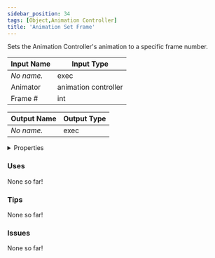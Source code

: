 ```yaml
---
sidebar_position: 34
tags: [Object,Animation Controller]
title: 'Animation Set Frame'
---
```


Sets the Animation Controller's animation to a specific frame number.




<EsbSvg />

| Input Name | Input Type |
|-----------|-----------|
| *No name.* | exec |
| Animator | animation controller |
| Frame # | int |

| Output Name | Output Type |
|-----------|-----------|
| *No name.* | exec |


<details>
  <summary>Properties</summary>
  <div>
    <div>
    <table>
      <thead>
        <tr>
          <th>Is beta required?</th>
          <th>❌</th>
        </tr>
        <tr>
          <th>Is this chip a trolling risk?</th>
          <th>❌</th>
        </tr>
        <tr>
          <th>Is this chip a role assignment risk?</th>
          <th>❌</th>
        </tr>
        <tr>
          <th>Chip UUID</th>
          <th>c7ae96f2-1792-40ab-a367-6cc159f27080</th>
        </tr>
      </thead>
    </table>
    </div>
  </div>
</details>

### Uses

None so far!

### Tips

None so far!

### Issues

None so far!